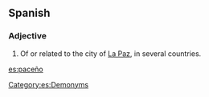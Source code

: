 ==Spanish==
===Adjective===
{{es-adj|f=paceña}}
# Of or related to the city of [[La Paz]], in several countries.

[[Category:es:Demonyms]]

[[es:paceño]]